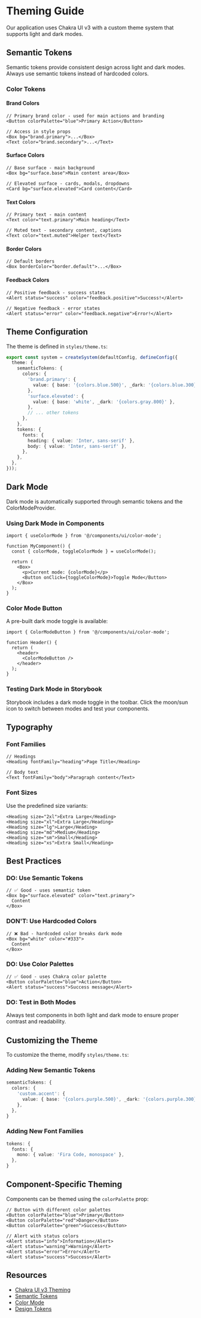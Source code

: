
<Meta title="Documentation/Theming" />

# Theming Guide

Our application uses Chakra UI v3 with a custom theme system that supports light and dark modes.

## Semantic Tokens

Semantic tokens provide consistent design across light and dark modes. Always use semantic tokens instead of hardcoded colors.

### Color Tokens

#### Brand Colors
```tsx
// Primary brand color - used for main actions and branding
<Button colorPalette="blue">Primary Action</Button>

// Access in style props
<Box bg="brand.primary">...</Box>
<Text color="brand.secondary">...</Text>
```

#### Surface Colors
```tsx
// Base surface - main background
<Box bg="surface.base">Main content area</Box>

// Elevated surface - cards, modals, dropdowns
<Card bg="surface.elevated">Card content</Card>
```

#### Text Colors
```tsx
// Primary text - main content
<Text color="text.primary">Main heading</Text>

// Muted text - secondary content, captions
<Text color="text.muted">Helper text</Text>
```

#### Border Colors
```tsx
// Default borders
<Box borderColor="border.default">...</Box>
```

#### Feedback Colors
```tsx
// Positive feedback - success states
<Alert status="success" color="feedback.positive">Success!</Alert>

// Negative feedback - error states
<Alert status="error" color="feedback.negative">Error!</Alert>
```

## Theme Configuration

The theme is defined in `styles/theme.ts`:

```typescript
export const system = createSystem(defaultConfig, defineConfig({
  theme: {
    semanticTokens: {
      colors: {
        'brand.primary': {
          value: { base: '{colors.blue.500}', _dark: '{colors.blue.300}' },
        },
        'surface.elevated': {
          value: { base: 'white', _dark: '{colors.gray.800}' },
        },
        // ... other tokens
      },
    },
    tokens: {
      fonts: {
        heading: { value: 'Inter, sans-serif' },
        body: { value: 'Inter, sans-serif' },
      },
    },
  },
}));
```

## Dark Mode

Dark mode is automatically supported through semantic tokens and the ColorModeProvider.

### Using Dark Mode in Components

```tsx
import { useColorMode } from '@/components/ui/color-mode';

function MyComponent() {
  const { colorMode, toggleColorMode } = useColorMode();

  return (
    <Box>
      <p>Current mode: {colorMode}</p>
      <Button onClick={toggleColorMode}>Toggle Mode</Button>
    </Box>
  );
}
```

### Color Mode Button

A pre-built dark mode toggle is available:

```tsx
import { ColorModeButton } from '@/components/ui/color-mode';

function Header() {
  return (
    <header>
      <ColorModeButton />
    </header>
  );
}
```

### Testing Dark Mode in Storybook

Storybook includes a dark mode toggle in the toolbar. Click the moon/sun icon to switch between modes and test your components.

## Typography

### Font Families

```tsx
// Headings
<Heading fontFamily="heading">Page Title</Heading>

// Body text
<Text fontFamily="body">Paragraph content</Text>
```

### Font Sizes

Use the predefined size variants:

```tsx
<Heading size="2xl">Extra Large</Heading>
<Heading size="xl">Extra Large</Heading>
<Heading size="lg">Large</Heading>
<Heading size="md">Medium</Heading>
<Heading size="sm">Small</Heading>
<Heading size="xs">Extra Small</Heading>
```

## Best Practices

### DO: Use Semantic Tokens
```tsx
// ✅ Good - uses semantic token
<Box bg="surface.elevated" color="text.primary">
  Content
</Box>
```

### DON'T: Use Hardcoded Colors
```tsx
// ❌ Bad - hardcoded color breaks dark mode
<Box bg="white" color="#333">
  Content
</Box>
```

### DO: Use Color Palettes
```tsx
// ✅ Good - uses Chakra color palette
<Button colorPalette="blue">Action</Button>
<Alert status="success">Success message</Alert>
```

### DO: Test in Both Modes
Always test components in both light and dark mode to ensure proper contrast and readability.

## Customizing the Theme

To customize the theme, modify `styles/theme.ts`:

### Adding New Semantic Tokens
```typescript
semanticTokens: {
  colors: {
    'custom.accent': {
      value: { base: '{colors.purple.500}', _dark: '{colors.purple.300}' },
    },
  },
}
```

### Adding New Font Families
```typescript
tokens: {
  fonts: {
    mono: { value: 'Fira Code, monospace' },
  },
}
```

## Component-Specific Theming

Components can be themed using the `colorPalette` prop:

```tsx
// Button with different color palettes
<Button colorPalette="blue">Primary</Button>
<Button colorPalette="red">Danger</Button>
<Button colorPalette="green">Success</Button>

// Alert with status colors
<Alert status="info">Information</Alert>
<Alert status="warning">Warning</Alert>
<Alert status="error">Error</Alert>
<Alert status="success">Success</Alert>
```

## Resources

- [Chakra UI v3 Theming](https://www.chakra-ui.com/docs/theming/overview)
- [Semantic Tokens](https://www.chakra-ui.com/docs/theming/semantic-tokens)
- [Color Mode](https://www.chakra-ui.com/docs/components/color-mode)
- [Design Tokens](https://www.chakra-ui.com/docs/theming/design-tokens)

